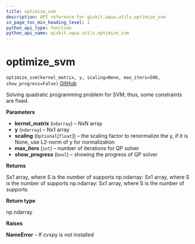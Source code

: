 ```yaml
---
title: optimize_svm
description: API reference for qiskit.aqua.utils.optimize_svm
in_page_toc_min_heading_level: 1
python_api_type: function
python_api_name: qiskit.aqua.utils.optimize_svm
---
```


# optimize\_svm

<span id="qiskit.aqua.utils.optimize_svm" />

`optimize_svm(kernel_matrix, y, scaling=None, max_iters=500, show_progress=False)` [GitHub](https://github.com/qiskit-community/qiskit-aqua/tree/stable/0.7/qiskit/aqua/utils/qp_solver.py "view source code")

Solving quadratic programming problem for SVM; thus, some constraints are fixed.

**Parameters**

*   **kernel\_matrix** (`ndarray`) – NxN array
*   **y** (`ndarray`) – Nx1 array
*   **scaling** (`Optional`\[`float`]) – the scaling factor to renormalize the y, if it is None, use L2-norm of y for normalization
*   **max\_iters** (`int`) – number of iterations for QP solver
*   **show\_progress** (`bool`) – showing the progress of QP solver

**Returns**

Sx1 array, where S is the number of supports np.ndarray: Sx1 array, where S is the number of supports np.ndarray: Sx1 array, where S is the number of supports

**Return type**

np.ndarray

**Raises**

**NameError** – If cvxpy is not installed

